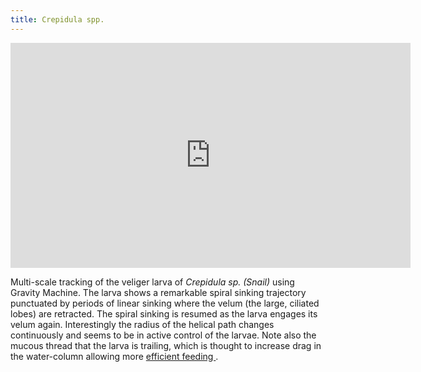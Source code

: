 ```yaml
---
title: Crepidula spp.
---
```


<!-- <Block
  src="gallery/profile"
  image="gallery/Marine Invertebrates/Mollusca/Crepidula spp.png"
  imageAlt="Microscopic photo of Crepidula spp. larva."
  video="https://player.vimeo.com/video/431672375"
/> -->

<iframe src="https://player.vimeo.com/video/447299574" width="640" height="360" frameborder="0" allow="autoplay; fullscreen" allowfullscreen></iframe>

Multi-scale tracking of the veliger larva of *Crepidula sp. (Snail)* using Gravity Machine. The larva shows a remarkable spiral sinking trajectory punctuated by periods of linear sinking where the velum (the large, ciliated lobes) are retracted. The spiral sinking is resumed as the larva engages its velum again. Interestingly the radius of the helical path changes continuously and seems to be in active control of the larvae. Note also the mucous thread that the larva is trailing, which is thought to increase drag in the water-column allowing more <a href="https://doi-org.stanford.idm.oclc.org/10.1080/00785236.2002.10409497"> efficient feeding </a> .  

